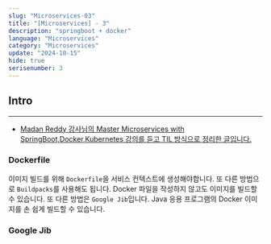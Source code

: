 ```yaml
---
slug: "Microservices-03"
title: "[Microservices] - 3"
description: "springboot + docker"
language: "Microservices"
category: "Microservices"
update: "2024-10-15"
hide: true
serisenumber: 3
---
```

## Intro
---
- [Madan Reddy 강사님의 Master Microservices with SpringBoot,Docker,Kubernetes 강의를 듣고 TIL 방식으로 정리한 글입니다.](https://www.udemy.com/course/master-microservices-with-spring-docker-kubernetes/)

### Dockerfile
이미지 빌드를 위해 `Dockerfile`을 서비스 컨텍스트에 생성해야합니다. 또 다른 방법으로 `Buildpacks`를 사용해도 됩니다. Docker 파일을 작성하지 않고도 이미지를 빌드할 수 있습니다. 또 다른 방법은 `Google Jib`입니다. Java 응용 프로그램의 Docker 이미지를 손 쉽게 빌드할 수 있습니다.

### Google Jib
